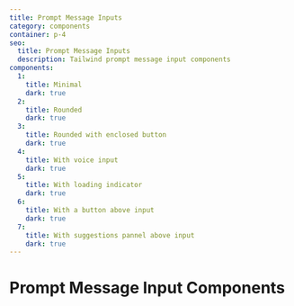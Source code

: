 ```yaml
---
title: Prompt Message Inputs
category: components
container: p-4
seo:
  title: Prompt Message Inputs
  description: Tailwind prompt message input components
components:
  1:
    title: Minimal
    dark: true
  2:
    title: Rounded
    dark: true
  3:
    title: Rounded with enclosed button
    dark: true
  4:
    title: With voice input
    dark: true
  5:
    title: With loading indicator
    dark: true
  6:
    title: With a button above input
    dark: true
  7:
    title: With suggestions pannel above input
    dark: true
---
```


# Prompt Message Input Components

<ComponentsList
  componentsData={componentsData}
  componentContainer={componentContainer}
/>
